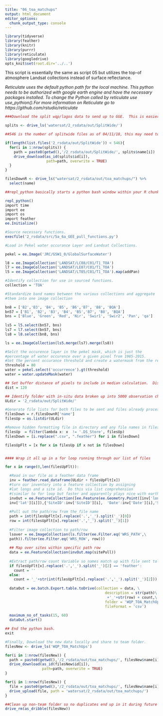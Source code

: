 ```yaml
---
title: "06_toa_matchups"
output: html_document
editor_options: 
  chunk_output_type: console
---
```


```r
library(tidyverse)
library(feather)
library(knitr)
library(purrr)
library(reticulate)
library(googledrive)
opts_knit$set(root.dir='../..')

```

This script is essentially the same as script 05 but utilizes the top-of atmosphere Landsat collections instead of surface reflectance.

*Reticulate uses the default python path for the local machine.  This python needs to be authorized with google earth engine and have the necessary packages installed. To change the Python called by reticulate use use_pythion().For more information on Reticulate go to https://github.com/rstudio/reticulate*   
```r

###Download the split wqp/lagos data to send up to GGE.  This is easier in R than python. Also create a list of existing reflectance csv's to filter whats been pulled down from gge already.

splits <- drive_ls('watersat/2_rsdata/out/SplitWide/')

##546 is the number of splitwide files as of 04/11/18, this may need to be changed if the wqp/lagos data changes.

if(length(list.files('2_rsdata/out/SplitWide')) < 546){
  for(i in 1:nrow(splits)) {
    path = paste0(getwd(),'/2_rsdata/out/SplitWide/', splits$name[i])
    drive_download(as_id(splits$id[i]),
                   path=path, overwrite = TRUE)
  }
}

filesDownR <- drive_ls("watersat/2_rsdata/out/toa_matchups/") %>% 
  select(name)

```

```r
##repl_python basically starts a python bash window within your R chunk.  This can be used to actually interact with earth engine.

repl_python()
import time
import ee
import os
import feather
ee.Initialize()

#Source necessary functions.
execfile('2_rsdata/src/5a_6a_GEE_pull_functions.py')

#Load in Pekel water occurance Layer and Landsat Collections.

pekel = ee.Image('JRC/GSW1_0/GlobalSurfaceWater')

l8 = ee.ImageCollection('LANDSAT/LC08/C01/T1_TOA')
l7 = ee.ImageCollection('LANDSAT/LE07/C01/T1_TOA')
l5 = ee.ImageCollection('LANDSAT/LT05/C01/T1_TOA').map(addPan)

#Identify collection for use in sourced functions.
collection = 'TOA'

#Standardize band names between the various collections and aggregate 
#them into one image collection

bn8 = ['B2','B3', 'B4', 'B5', 'B6','B7', 'B8', 'BQA']
bn57 = ['B1', 'B2', 'B3', 'B4', 'B5','B7', 'B8', 'BQA']
bns = ['Blue', 'Green', 'Red', 'Nir', 'Swir1', 'Swir2', 'Pan', 'qa']
  
ls5 = l5.select(bn57, bns)
ls7 = l7.select(bn57, bns)
ls8 = l8.select(bn8, bns)

ls = ee.ImageCollection(ls5.merge(ls7).merge(ls8))

#Selct the occurence layer in the pekel mask, which is just the 
#percentage of water occurence over a given pixel from 1985-2015.
#Set the percent occurance threshold and create a watermask from the result.
threshold = 80
water = pekel.select('occurrence').gt(threshold)
water = water.updateMask(water)

## Set buffer distance of pixels to include in median calculation.  Distance is in meters from supplied sample point.  
dist = 120

## Identify folder with in-situ data broken up into 5000 observation chunks by path/row and
ULdir = '2_rsdata/out/SplitWide/'

#Generate file lists for both files to be sent and files already processed in google earth engine
filesDown = r.filesDownR['name']
filesUp = os.listdir(ULdir) 

#Remove hidden formatting file in directory and any file names in filesUp that are already in files down.
filesUp  = filter(lambda x: x  != '.DS_Store', filesUp)
filesDown = [i.replace(".csv", ".feather") for i in filesDown]

filesUpFlt = [x for x in filesUp if x not in filesDown]


#### Wrap it all up in a for loop running through our list of files

for x in range(0,len(filesUpFlt)):

  #Read in our file as a feather data frame
  inv = feather.read_dataframe(ULdir + filesUpFlt[x])
  #turn our inventory into a feature collection by assigning 
  #lat longs and a site id.  Do this via list comprehension 
  #(similar to for loop but faster and apparently plays nice with earth engine.)
  invOut = ee.FeatureCollection([ee.Feature(ee.Geometry.Point([inv['long'][i],\
  inv['lat'][i]]),{'SiteID':inv['SiteID'][i],  'Date':inv['Date'][i],'SampDate':inv['SampDate'][i]}) for i in range(0,len(inv))]) 
  
  #Pull out the path/row from the file name
  path = int(filesUpFlt[x].replace('.','_').split('_')[0])
  row = int(filesUpFlt[x].replace('.','_').split('_')[1])
  
  #Filter image collection to path/row  
  lsover = ee.ImageCollection(ls.filter(ee.Filter.eq('WRS_PATH',\
  path)).filter(ee.Filter.eq('WRS_ROW', row)))
    
  ## Map over sites within specific path row
  data = ee.FeatureCollection(invOut.map(sitePull))
  
  #Extract path/row count Variable so names match up with file sent to GGE
  if filesUpFlt[x].replace('.','_').split('_')[2] == 'feather':
    count = ''
  else:
    count = '_'+str(int(filesUpFlt[x].replace('.','_').split('_')[2]))
  
  dataOut = ee.batch.Export.table.toDrive(collection = data, \
                                              description = str(path)\
                                               +'_'+str(row) + count,\
                                              folder = 'WQP_TOA_MatchUps',\
                                              fileFormat = 'csv')
  
  maximum_no_of_tasks(15, 60)
  dataOut.start()

## End the python bash.
exit
```

```r
  
#Finally, Download the new data locally and share to team folder.
filesNew <- drive_ls('WQP_TOA_MatchUps')

for(i in 1:nrow(filesNew)) {
  path = paste0(getwd(),'/2_rsdata/out/toa_matchups/', filesNew$name[i])
  drive_download(as_id(filesNew$id[i]),
                 path=path, overwrite = TRUE)
}

for(i in 1:nrow(filesNew)) {
  file = paste0(getwd(),'/2_rsdata/out/toa_matchups/', filesNew$name[i])
  drive_upload(file, path = 'watersat/2_rsdata/out/toa_matchups/')
}

##Clean up non-team folder so no duplicates end up in it during future pulls
drive_rm(as_dribble(filesNew))

```

